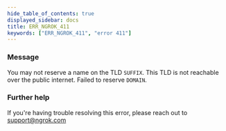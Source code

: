 ```yaml
---
hide_table_of_contents: true
displayed_sidebar: docs
title: ERR_NGROK_411
keywords: ["ERR_NGROK_411", "error 411"]
---
```


### Message

You may not reserve a name on the TLD `SUFFIX`. This TLD is not reachable over the public internet. Failed to reserve `DOMAIN`.

### Further help

If you're having trouble resolving this error, please reach out to [support@ngrok.com](mailto:support@ngrok.com?subject=Help%20with%20ERR_NGROK_411)

